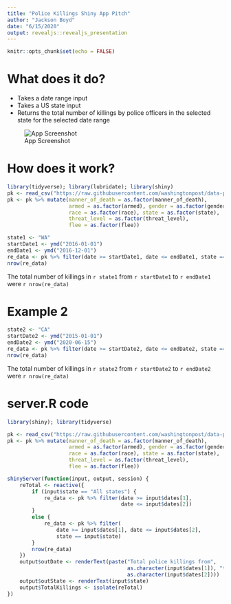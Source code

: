```yaml
---
title: "Police Killings Shiny App Pitch"
author: "Jackson Boyd"
date: "6/15/2020"
output: revealjs::revealjs_presentation
---
```


```r
knitr::opts_chunk$set(echo = FALSE)
```

# What does it do?
- Takes a date range input
- Takes a US state input
- Returns the total number of killings by police officers in the selected state for the selected date range

![App Screenshot](images/pk-app-shot.png)

# How does it work?

```r
library(tidyverse); library(lubridate); library(shiny)
pk <- read_csv("https://raw.githubusercontent.com/washingtonpost/data-police-shootings/master/fatal-police-shootings-data.csv")
pk <- pk %>% mutate(manner_of_death = as.factor(manner_of_death),
                    armed = as.factor(armed), gender = as.factor(gender),
                    race = as.factor(race), state = as.factor(state),
                    threat_level = as.factor(threat_level),
                    flee = as.factor(flee))
```

```r
state1 <- "WA"
startDate1 <- ymd("2016-01-01")
endDate1 <- ymd("2016-12-01")
re_data <- pk %>% filter(date >= startDate1, date <= endDate1, state == state1)
nrow(re_data)
```

The total number of killings in `r state1` from `r startDate1` to `r endDate1` were `r nrow(re_data)`

# Example 2

```r
state2 <- "CA"
startDate2 <- ymd("2015-01-01")
endDate2 <- ymd("2020-06-15")
re_data <- pk %>% filter(date >= startDate2, date <= endDate2, state == state2)
nrow(re_data)
```

The total number of killings in `r state2` from `r startDate2` to `r endDate2` were `r nrow(re_data)`

# server.R code

```r
library(shiny); library(tidyverse)

pk <- read_csv("https://raw.githubusercontent.com/washingtonpost/data-police-shootings/master/fatal-police-shootings-data.csv")
pk <- pk %>% mutate(manner_of_death = as.factor(manner_of_death),
                    armed = as.factor(armed), gender = as.factor(gender),
                    race = as.factor(race), state = as.factor(state),
                    threat_level = as.factor(threat_level),
                    flee = as.factor(flee))

shinyServer(function(input, output, session) {
    reTotal <- reactive({
        if (input$state == "All states") {
            re_data <- pk %>% filter(date >= input$dates[1],
                                     date <= input$dates[2])
        }
        else {
            re_data <- pk %>% filter(
                date >= input$dates[1], date <= input$dates[2],
                state == input$state)
        }
        nrow(re_data)
    })
    output$outDate <- renderText(paste("Total police killings from",
                                       as.character(input$dates[1]), "to",
                                       as.character(input$dates[2])))
    output$outState <- renderText(input$state)
    output$TotalKillings <- isolate(reTotal)
})
```




